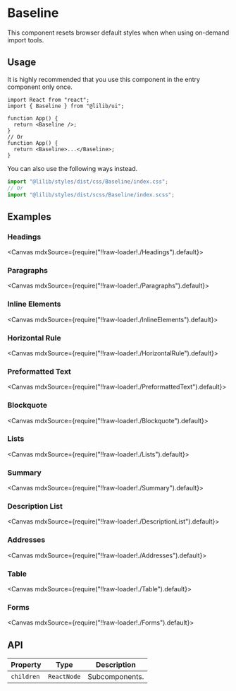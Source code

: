 
<Meta title="Configs/Baseline" />

# Baseline

This component resets browser default styles when when using on-demand import tools.

## Usage

It is highly recommended that you use this component in the entry component only once.

```tsx
import React from "react";
import { Baseline } from "@lilib/ui";

function App() {
  return <Baseline />;
}
// Or
function App() {
  return <Baseline>...</Baseline>;
}
```

You can also use the following ways instead.

```ts
import "@lilib/styles/dist/css/Baseline/index.css";
// Or
import "@lilib/styles/dist/scss/Baseline/index.scss";
```

## Examples

### Headings

<Canvas mdxSource={require("!!raw-loader!./Headings").default}>
  <Story id="examples-baseline--headings" />
</Canvas>

### Paragraphs

<Canvas mdxSource={require("!!raw-loader!./Paragraphs").default}>
  <Story id="examples-baseline--paragraphs" />
</Canvas>

### Inline Elements

<Canvas mdxSource={require("!!raw-loader!./InlineElements").default}>
  <Story id="examples-baseline--inline-elements" />
</Canvas>

### Horizontal Rule

<Canvas mdxSource={require("!!raw-loader!./HorizontalRule").default}>
  <Story id="examples-baseline--horizontal-rule" />
</Canvas>

### Preformatted Text

<Canvas mdxSource={require("!!raw-loader!./PreformattedText").default}>
  <Story id="examples-baseline--preformatted-text" />
</Canvas>

### Blockquote

<Canvas mdxSource={require("!!raw-loader!./Blockquote").default}>
  <Story id="examples-baseline--blockquote" />
</Canvas>

### Lists

<Canvas mdxSource={require("!!raw-loader!./Lists").default}>
  <Story id="examples-baseline--lists" />
</Canvas>

### Summary

<Canvas mdxSource={require("!!raw-loader!./Summary").default}>
  <Story id="examples-baseline--summary" />
</Canvas>

### Description List

<Canvas mdxSource={require("!!raw-loader!./DescriptionList").default}>
  <Story id="examples-baseline--description-list" />
</Canvas>

### Addresses

<Canvas mdxSource={require("!!raw-loader!./Addresses").default}>
  <Story id="examples-baseline--addresses" />
</Canvas>

### Table

<Canvas mdxSource={require("!!raw-loader!./Table").default}>
  <Story id="examples-baseline--table" />
</Canvas>

### Forms

<Canvas mdxSource={require("!!raw-loader!./Forms").default}>
  <Story id="examples-baseline--forms" />
</Canvas>

## API

| Property   | Type        | Description    |
| ---------- | ----------- | -------------- |
| `children` | `ReactNode` | Subcomponents. |

